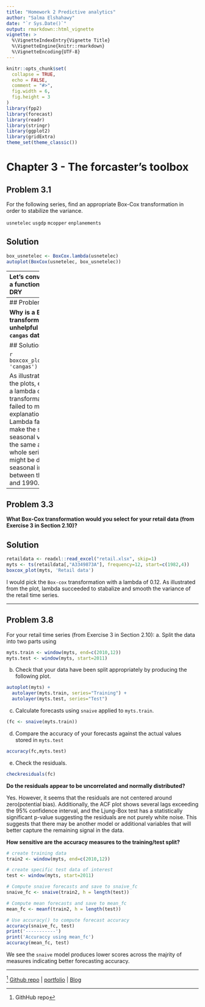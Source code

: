 ```yaml
---
title: "Homework 2 Predictive analytics"
author: "Salma Elshahawy"
date: "`r Sys.Date()`"
output: rmarkdown::html_vignette
vignette: >
  %\VignetteIndexEntry{Vignette Title}
  %\VignetteEngine{knitr::rmarkdown}
  %\VignetteEncoding{UTF-8}
---
```


```r
knitr::opts_chunk$set(
  collapse = TRUE,
  echo = FALSE,
  comment = "#>",
  fig.width = 6,
  fig.height = 3
)
library(fpp2)
library(forecast)
library(readr)
library(stringr)
library(ggplot2)
library(gridExtra)
theme_set(theme_classic())

```

# Chapter 3 - The forcaster's toolbox
## Problem 3.1

For the following series, find an appropriate Box-Cox transformation in order to stabilize the variance.

`usnetelec`
`usgdp`
`mcopper`
`enplanements`

## Solution 
```r
box_usnetelec <- BoxCox.lambda(usnetelec)
autoplot(BoxCox(usnetelec, box_usnetelec))
```
-------
Let's convert it into a function to be DRY


```r
boxcox_plot <- function(df, name){
  
  box_df <- BoxCox.lambda(df)
  print(str_interp('The lambda for the ${name} is $[.4f]{box_df}'))
  # print(paste0('The lambda for {this time} series is: ', box_df))

  plot1 <- autoplot(df) +
    ggtitle(deparse(substitute(df)))
  
  plot2 <- autoplot(BoxCox(df, box_df)) +
    ggtitle(paste(deparse(substitute(df)),' - After Transformation'))
  
  gridExtra::grid.arrange(plot1, plot2, ncol=2)
  
}
```

```r
boxcox_plot(usnetelec, 'usnetelec')
boxcox_plot(usgdp, 'usgdp')
boxcox_plot(mcopper, 'mcopper')
boxcox_plot(enplanements, 'enplanements')

```
-----------
## Problem 3.2

**Why is a Box-Cox transformation unhelpful for the `cangas` data?**

## Solution

```r
boxcox_plot(cangas, 'cangas')
```

As illustrated from the plots, even with a lambda of 0.5, the transformation failed to make the explanations easier. Lambda failed to make the size of the seasonal variation the same across the whole series. This might be due to high seasonal instability between the 1965 and 1990. 

-----------

## Problem 3.3

**What Box-Cox transformation would you select for your retail data (from Exercise 3 in Section 2.10)?**


## Solution 

```r
retaildata <- readxl::read_excel("retail.xlsx", skip=1)
myts <- ts(retaildata[,"A3349873A"], frequency=12, start=c(1982,4))
boxcox_plot(myts, 'Retail data')
```

I would pick the `Box-cox` transformation with a lambda of 0.12. As illustrated from the plot, lambda succeeded to stabalize and smooth the variance of the retail time series. 

------- 

## Problem 3.8

For your retail time series (from Exercise 3 in Section 2.10):
  a. Split the data into two parts using
  
```r
myts.train <- window(myts, end=c(2010,12))
myts.test <- window(myts, start=2011)
```

  b. Check that your data have been split appropriately by producing the following plot.
  
```r
autoplot(myts) +
  autolayer(myts.train, series="Training") +
  autolayer(myts.test, series="Test")
```

  c. Calculate forecasts using `snaive` applied to `myts.train`.
  
```r
(fc <- snaive(myts.train))
```

  d. Compare the accuracy of your forecasts against the actual values stored in `myts.test`
  
```r
accuracy(fc,myts.test)
```

  e. Check the residuals.

```r
checkresiduals(fc)
```
**Do the residuals appear to be uncorrelated and normally distributed?**

Yes. However, it seems that the residuals are not centered around zero(potential bias). Additionally, the ACF plot shows several lags exceeding the 95% confidence interval, and the Ljung-Box test has a statistically significant p-value suggesting the residuals are not purely white noise. This suggests that there may be another model or additional variables that will better capture the remaining signal in the data.


**How sensitive are the accuracy measures to the training/test split?**

```r
# create training data
train2 <- window(myts, end=c(2010,12))

# create specific test data of interest
test <- window(myts, start=2011)

# Compute snaive forecasts and save to snaive_fc
snaive_fc <- snaive(train2, h = length(test))

# Compute mean forecasts and save to mean_fc
mean_fc <- meanf(train2, h = length(test))

# Use accuracy() to compute forecast accuracy
accuracy(snaive_fc, test)
print('-----------')
print('Accuraccy using mean_fc')
accuracy(mean_fc, test)
```


We see the `snaive` model produces lower scores across the majrity of measures indicating better forecasting accuracy.

-------

^[GithHub repo] [Github repo](https://github.com/salma71/MSDS_spring2021/tree/master/data_624) | [portfolio](https://salma71.github.io/) | [Blog](https://salmaeng71.medium.com/)
